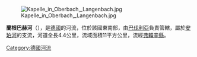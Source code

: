 {{Unreferenced|time=2020-12-11T15:02:19+00:00}}
{{Coord|48.45493|N|11.85734|E|display=title}}
[[Image:Kapelle_in_Oberbach,_Langenbach.jpg|right]]

'''蘭根巴赫河'''（{{lang-de|Langenbach}}），是[[德國|德國]]的河流，位於該國東南部，由[[巴伐利亞|巴伐利亞]]負責管轄，屬於[[安珀河|安珀河]]的支流，河道全長4.4公里，流域面積11平方公里，流經[[弗賴辛縣|弗賴辛縣]]。

{{Germany-geo-stub}}
[[Category:德國河流|Category:德國河流]]